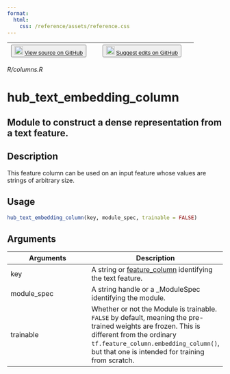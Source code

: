 ```yaml
---
format:
  html:
    css: /reference/assets/reference.css
---
```


| <button class="button"> ![](/reference/assets/GitHub-Mark-32px.png){width="20"} [View source on GitHub](https://github.com/rstudio/tfhub//blob/main/R/columns.R) </button> | <button class="button"> ![](/reference/assets/GitHub-Mark-32px.png){width="20"} [Suggest edits on GitHub](https://github.com/rstudio/tfhub//edit/main/R/columns.R) </button> |
|:------------------------------:|:--------------------------------------:|

*R/columns.R*

# hub_text_embedding_column

## Module to construct a dense representation from a text feature.

## Description
This feature column can be used on an input feature whose values are strings of arbitrary size. 


## Usage
```r
hub_text_embedding_column(key, module_spec, trainable = FALSE) 
```

## Arguments
|Arguments|Description|
|---|---|
| key | A string or [feature_column](https://tensorflow.rstudio.com/tfestimators/articles/feature_columns.html) identifying the text feature. |
| module_spec | A string handle or a _ModuleSpec identifying the module. |
| trainable | Whether or not the Module is trainable. `FALSE` by default, meaning the pre-trained weights are frozen. This is different from the ordinary `tf.feature_column.embedding_column()`, but that one is intended for training from scratch. |







